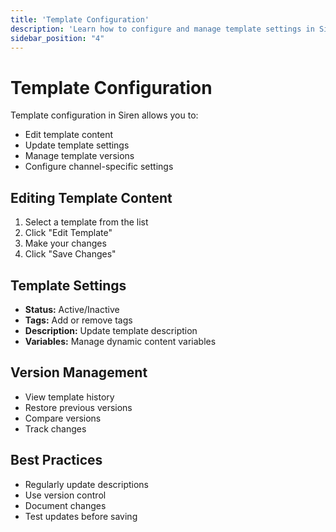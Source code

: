 ```yaml
---
title: 'Template Configuration'
description: 'Learn how to configure and manage template settings in Siren'
sidebar_position: "4"
---
```


# Template Configuration

Template configuration in Siren allows you to:

- Edit template content
- Update template settings
- Manage template versions
- Configure channel-specific settings

## Editing Template Content

1. Select a template from the list
2. Click "Edit Template"
3. Make your changes
4. Click "Save Changes"

## Template Settings

- **Status:** Active/Inactive
- **Tags:** Add or remove tags
- **Description:** Update template description
- **Variables:** Manage dynamic content variables

## Version Management

- View template history
- Restore previous versions
- Compare versions
- Track changes

## Best Practices

- Regularly update descriptions
- Use version control
- Document changes
- Test updates before saving
